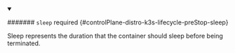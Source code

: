 


<details className="config-field" data-expandable="true" open>
<summary>

####### `sleep` <span className="config-field-required" data-required="false">required</span> <span className="config-field-type"></span> <span className="config-field-default"></span> <span className="config-field-enum"></span> {#controlPlane-distro-k3s-lifecycle-preStop-sleep}

Sleep represents the duration that the container should sleep before being terminated.

</summary>

<PartialSleepreference />


</details>
